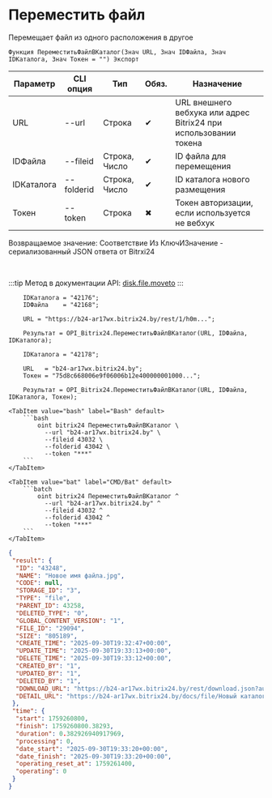 ﻿---
sidebar_position: 9
description: Переместить файл и другие функции для работы с Bitrix24 в Открытом пакете интеграций - бесплатной open-source библиотеке интеграций для 1С:Предприятие 8, OneScript и CLI
keywords: [1C, 1С, 1С:Предприятие, 1С:Предприятие 8.3, API, Интеграция, Сервисы, Обмен, OneScript, CLI, Bitrix24]
---


# Переместить файл
 Перемещает файл из одного расположения в другое



`Функция ПереместитьФайлВКаталог(Знач URL, Знач IDФайла, Знач IDКаталога, Знач Токен = "") Экспорт`

  | Параметр | CLI опция | Тип | Обяз. | Назначение |
  |-|-|-|-|-|
  | URL | --url | Строка | &#x2714; | URL внешнего вебхука или адрес Bitrix24 при использовании токена |
  | IDФайла | --fileid | Строка, Число | &#x2714; | ID файла для перемещения |
  | IDКаталога | --folderid | Строка, Число | &#x2714; | ID каталога нового размещения |
  | Токен | --token | Строка | &#x2716; | Токен авторизации, если используется не вебхук |

  
  Возвращаемое значение:   Соответствие Из КлючИЗначение - сериализованный JSON ответа от Bitrxi24

<br/>

:::tip
Метод в документации API: [disk.file.moveto](https://dev.1c-bitrix.ru/rest_help/disk/file/disk_file_moveto.php)
:::
<br/>


```bsl title="Пример использования для 1С:Предприятие/OneScript"
    IDКаталога = "42176";
    IDФайла    = "42168";

    URL = "https://b24-ar17wx.bitrix24.by/rest/1/h0m...";

    Результат = OPI_Bitrix24.ПереместитьФайлВКаталог(URL, IDФайла, IDКаталога);

    IDКаталога = "42178";

    URL   = "b24-ar17wx.bitrix24.by";
    Токен = "75d8c668006e9f06006b12e400000001000...";

    Результат = OPI_Bitrix24.ПереместитьФайлВКаталог(URL, IDФайла, IDКаталога, Токен);
```
    

 <Tabs>
  
    <TabItem value="bash" label="Bash" default>
        ```bash
            oint bitrix24 ПереместитьФайлВКаталог \
              --url "b24-ar17wx.bitrix24.by" \
              --fileid 43032 \
              --folderid 43042 \
              --token "***"
        ```
    </TabItem>
  
    <TabItem value="bat" label="CMD/Bat" default>
        ```batch
            oint bitrix24 ПереместитьФайлВКаталог ^
              --url "b24-ar17wx.bitrix24.by" ^
              --fileid 43032 ^
              --folderid 43042 ^
              --token "***"
        ```
    </TabItem>
</Tabs>


```json title="Результат"
{
 "result": {
  "ID": "43248",
  "NAME": "Новое имя файла.jpg",
  "CODE": null,
  "STORAGE_ID": "3",
  "TYPE": "file",
  "PARENT_ID": 43258,
  "DELETED_TYPE": "0",
  "GLOBAL_CONTENT_VERSION": "1",
  "FILE_ID": "29094",
  "SIZE": "805189",
  "CREATE_TIME": "2025-09-30T19:32:47+00:00",
  "UPDATE_TIME": "2025-09-30T19:33:13+00:00",
  "DELETE_TIME": "2025-09-30T19:33:12+00:00",
  "CREATED_BY": "1",
  "UPDATED_BY": "1",
  "DELETED_BY": "1",
  "DOWNLOAD_URL": "https://b24-ar17wx.bitrix24.by/rest/download.json?auth=0d3edc68006e9f06006b12e4000000010000079df8ded9203f36d552b4c6853acb2215&token=disk%7CaWQ9NDMyNDgmXz1USmwyN1kzR0VuU0RXUzlRMmUwdTZDaU5kSENOSk1xMA%3D%3D%7CImRvd25sb2FkfGRpc2t8YVdROU5ETXlORGdtWHoxVVNtd3lOMWt6UjBWdVUwUlhVemxSTW1Vd2RUWkRhVTVrU0VOT1NrMXhNQT09fDBkM2VkYzY4MDA2ZTlmMDYwMDZiMTJlNDAwMDAwMDAxMDAwMDA3OWRmOGRlZDkyMDNmMzZkNTUyYjRjNjg1M2FjYjIyMTUi.o0fS0XGUKH%2FBnznnZ7HXZPoIVaFC4Qnzny1HKffFEKI%3D",
  "DETAIL_URL": "https://b24-ar17wx.bitrix24.by/docs/file/Новый каталог/Новый подкаталог/Новое имя файла.jpg"
 },
 "time": {
  "start": 1759260800,
  "finish": 1759260800.38293,
  "duration": 0.382926940917969,
  "processing": 0,
  "date_start": "2025-09-30T19:33:20+00:00",
  "date_finish": "2025-09-30T19:33:20+00:00",
  "operating_reset_at": 1759261400,
  "operating": 0
 }
}
```
